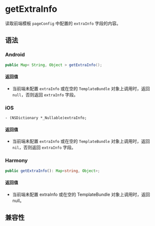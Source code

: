 # getExtraInfo

读取前端模板 `pageConfig` 中配置的 `extraInfo` 字段的内容。

## 语法

### Android

```java
public Map< String, Object > getExtraInfo();
```

#### 返回值

- 当前端未配置 `extraInfo` 或在空的 `TemplateBundle` 对象上调用时，返回 `null`，否则返回 `extraInfo` 字段。

### iOS

```objc
- (NSDictionary *_Nullable)extraInfo;
```

#### 返回值

- 当前端未配置 `extraInfo` 或在空的 `TemplateBundle` 对象上调用时，返回 `nil`，否则返回 `extraInfo` 字段。

### Harmony

```typescript
public getExtraInfo(): Map<string, Object>;
```

#### 返回值

- 当前端未配置 extraInfo 或在空的 TemplateBundle 对象上调用时，返回 null。

## 兼容性


<LegacyCompatTable metadata="lynx-native-api/template-bundle/get-extra-info" />